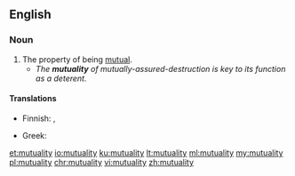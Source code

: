 ==English==

===Noun===
{{en-noun|-}}

# The property of being [[mutual]].
#* ''The '''mutuality''' of mutually-assured-destruction is key to its function as a deterent.''

====Translations====
{{trans-top|the property of being mutual}}
* Finnish: {{t|fi|molemminpuolisuus}}, {{t|fi|vastavuoroisuus}}
{{trans-mid}}
* Greek: {{t+|el|αμοιβαιότητα|f|tr=amoivaiótita|sc=Grek}}
{{trans-bottom}}

[[et:mutuality]]
[[io:mutuality]]
[[ku:mutuality]]
[[lt:mutuality]]
[[ml:mutuality]]
[[my:mutuality]]
[[pl:mutuality]]
[[chr:mutuality]]
[[vi:mutuality]]
[[zh:mutuality]]